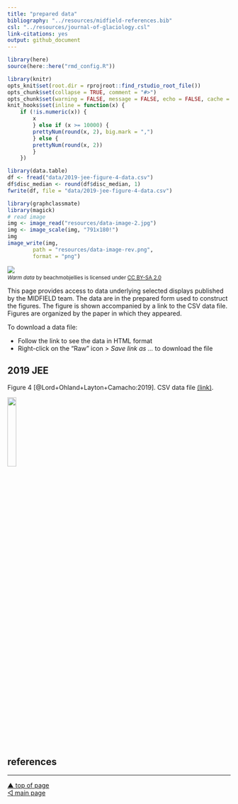 ```yaml
---
title: "prepared data"
bibliography: "../resources/midfield-references.bib"
csl: "../resources/journal-of-glaciology.csl"
link-citations: yes
output: github_document
---
```


<!-- output:  -->
<!--   md_document: -->
<!--     pandoc_args: ["--wrap=none"] -->
<!--     variant: gfm -->
<!--     preserve_yaml: TRUE -->

```r
library(here)
source(here::here("rmd_config.R"))

library(knitr)
opts_knit$set(root.dir = rprojroot::find_rstudio_root_file())
opts_chunk$set(collapse = TRUE, comment = "#>")
opts_chunk$set(warning = FALSE, message = FALSE, echo = FALSE, cache = FALSE) 
knit_hooks$set(inline = function(x) {
	if (!is.numeric(x)) { 
		x 
		} else if (x >= 10000) { 
		prettyNum(round(x, 2), big.mark = ",")
		} else {
		prettyNum(round(x, 2))
		}
	})
```

```r
library(data.table)
df <- fread("data/2019-jee-figure-4-data.csv")
df$disc_median <- round(df$disc_median, 1)
fwrite(df, file = "data/2019-jee-figure-4-data.csv")
```

```r
library(graphclassmate)
library(magick)
# read image
img <- image_read("resources/data-image-2.jpg")
img <- image_scale(img, "791x180!")
img
image_write(img, 
        path = "resources/data-image-rev.png", 
        format = "png")
```

![](../resources/data-image-rev.png)
<small>
<br>
<i>Warm data</i> by beachmobjellies is licensed under <a href="https://creativecommons.org/licenses/by-sa/2.0/legalcode">CC BY-SA 2.0</a>
<br>
</small>

This page provides access to data underlying selected displays published by the MIDFIELD team. The data are in the prepared form used to construct the figures. The figure is shown accompanied by a link to the CSV data file. Figures are organized by the paper in which they appeared. 

To download a data file: 

- Follow the link to see the data in HTML format 
- Right-click on the "Raw" icon > *Save link as ...* to download the file 

## 2019 JEE

Figure 4 [@Lord+Ohland+Layton+Camacho:2019]. CSV data file [(link)](../data/2019-jee-figure-4-data.csv).

<img src="../resources/fig004-grad-rate.png" width="20%"/>
<!-- <small><br>&#169; 2019 Journal of Engineering Education.  -->
<!-- <br></small> -->


## references

<div id="refs"></div>



***
<a href="#top">&#9650; top of page</a>    
[&#9665; main page](../README.md)
